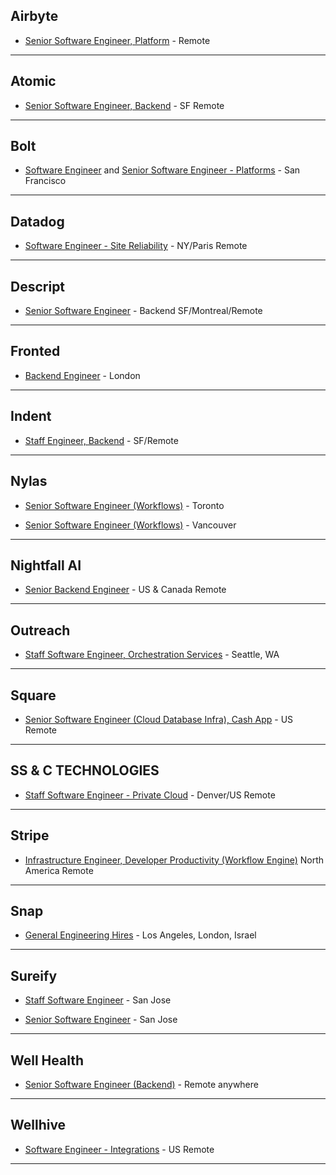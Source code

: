 ## Airbyte

- [Senior Software Engineer, Platform](https://jobs.lever.co/airbyte/11d4a6fe-a27e-4a1c-ac6c-7b7fe2b2a0fb) - Remote

---

## Atomic

- [Senior Software Engineer, Backend](https://boards.greenhouse.io/atomicvest/jobs/4037964004) - SF Remote

---

## Bolt

- [Software Engineer](https://www.bolt.com/careers/software-engineer-platforms/f193e0fa-7cf0-42aa-8837-8bdd4dca3e22/) and [Senior Software Engineer - Platforms](https://www.bolt.com/careers/senior-software-engineer-platforms/ce0d1fe3-bb00-4b4a-99f0-848bbc5a87c3/) - San Francisco

---

## Datadog

- [Software Engineer - Site Reliability](https://www.datadoghq.com/careers/detail/?gh_jid=1825853) - NY/Paris Remote

---

## Descript

- [Senior Software Engineer](https://boards.greenhouse.io/descript/jobs/4310029003?gh_jid=4310029003) - Backend SF/Montreal/Remote

---

## Fronted

- [Backend Engineer](https://docs.google.com/document/d/1muUEnuSSROdKR8QMxOe1V-Y9qBTCCrifOV3jcr3835c) - London

---

## Indent

- [Staff Engineer, Backend](https://indent.com/jobs/staff-engineer-backend) - SF/Remote

---

## Nylas

- [Senior Software Engineer (Workflows)](https://jobs.lever.co/nylas/d8788060-ef4f-48ea-8b7b-787c31ec4e46) - Toronto

- [Senior Software Engineer (Workflows)](https://jobs.lever.co/nylas/50471019-fe86-4429-b857-98b17434d839) - Vancouver

---

## Nightfall AI

- [Senior Backend Engineer](https://jobs.lever.co/nightfall/2284505f-49e4-48b6-a530-4e1869a68fe4) - US & Canada Remote

---

## Outreach

- [Staff Software Engineer, Orchestration Services](https://jobs.lever.co/outreach/b7069d4d-5fc4-4b4b-a70f-5fd676818cae) - Seattle, WA

---

## Square

- [Senior Software Engineer (Cloud Database Infra), Cash App](https://www.linkedin.com/jobs/view/senior-software-engineer-cloud-database-infra-cash-app-at-cash-app-2315548952/) - US Remote

---

## SS & C TECHNOLOGIES

- [Staff Software Engineer - Private Cloud](https://wd1.myworkdaysite.com/en-US/recruiting/ssctech/SSCTechnologies/job/Denver-CO/Staff-Software-Engineer---Private-Cloud_R3140) - Denver/US Remote

---

## Stripe

- [Infrastructure Engineer, Developer Productivity (Workflow Engine)](https://stripe.com/jobs/listing/infrastructure-engineer-developer-productivity-workflow-engine/2964407) North America Remote

---

## Snap

- [General Engineering Hires](https://eng.snap.com/build_a_reliable_system_in_a_microservices_world_at_snap) - Los Angeles, London, Israel

---

## Sureify

- [Staff Software Engineer](https://apply.workable.com/sureify-1/j/EAF36BA284/) - San Jose

- [Senior Software Engineer](https://apply.workable.com/sureify-1/j/8C8F075725/) - San Jose

---

## Well Health

- [Senior Software Engineer (Backend)](https://boards.greenhouse.io/wellhealthinc/jobs/5550724002?source=incluzion) - Remote anywhere

---

## Wellhive

- [Software Engineer - Integrations](https://boards.greenhouse.io/wellhealthinc/jobs/5550724002?source=incluzion) - US Remote

---
